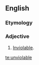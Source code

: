 ==English==

===Etymology===
{{prefix|en|un|violable}}

===Adjective===
{{en-adj}}

# [[inviolable|Inviolable]].

[[te:unviolable]]